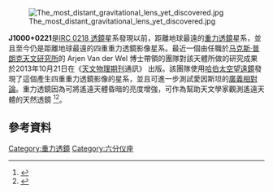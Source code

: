 {{noteTA
|1=zh-hans:引力; zh-hant:重力;
}}
[[Image:The_most_distant_gravitational_lens_yet_discovered.jpg|thumb]]

'''J1000+0221'''是[[IRC_0218_透鏡|IRC 0218 透鏡]]星系發現以前，距離地球最遠的[[重力透鏡|重力透鏡]]星系，並且至今仍是距離地球最遠的四重重力透鏡影像星系。最近一個由任職於[[马克斯·普朗克天文研究所|马克斯·普朗克天文研究所]]的 Arjen Van der Wel 博士帶領的團隊對該天體所做的研究成果於2013年10月21日在《[[天文物理期刊|天文物理期刊]]通訊》 出版。該團隊使用[[哈伯太空望遠鏡|哈伯太空望遠鏡]]發現了這個產生四重重力透鏡影像的星系，並且可進一步測試愛因斯坦的[[廣義相對論|廣義相對論]]。重力透鏡因為可將遙遠天體昏暗的亮度增強，可作為幫助天文學家觀測遙遠天體的天然透鏡 <ref>{{cite web|last=Sci-News.com|title=Most Distant Gravitational Lens Discovered|url=http://www.sci-news.com/astronomy/science-gravitational-lens-01478.html|publisher=Sci-News.com|accessdate=22 October 2013|date=21 Oct 2013|archive-url=https://web.archive.org/web/20131023092313/http://www.sci-news.com/astronomy/science-gravitational-lens-01478.html|archive-date=2013-10-23|dead-url=yes}}</ref><ref>{{cite journal|last=van der Wel|first=A.|author2=et al|title=Discovery of a Quadruple Lens in CANDELS with a Record Lens Redshift|journal=ApJ Letters|year=2013|arxiv=1309.2826|accessdate=22 October 2013}}</ref>。

== 參考資料 ==
{{reflist|colwidth=30em}}

[[Category:重力透鏡|Category:重力透鏡]]
[[Category:六分仪座|Category:六分仪座]]